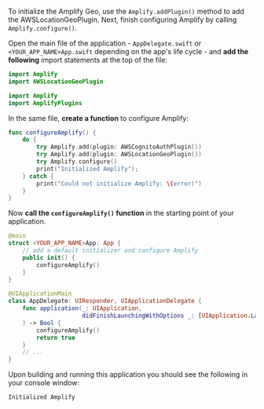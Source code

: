 To initialize the Amplify Geo, use the `Amplify.addPlugin()` method to add the AWSLocationGeoPlugin. Next, finish configuring Amplify by calling `Amplify.configure()`.

Open the main file of the application - `AppDelegate.swift` or `<YOUR_APP_NAME>App.swift` depending on the app's life cycle - and **add the following** import statements at the top of the file:
<BlockSwitcher>

<Block name="Swift Package Manager">

```swift
import Amplify
import AWSLocationGeoPlugin
```

</Block>

<Block name="CocoaPods">

```swift
import Amplify
import AmplifyPlugins
```

</Block>

</BlockSwitcher>

In the same file, **create a function** to configure Amplify:
```swift
func configureAmplify() {
    do {
        try Amplify.add(plugin: AWSCognitoAuthPlugin())
        try Amplify.add(plugin: AWSLocationGeoPlugin())
        try Amplify.configure()
        print("Initialized Amplify");
    } catch {
        print("Could not initialize Amplify: \(error)")
    }
}
```

Now **call the `configureAmplify()` function** in the starting point of your application.
<BlockSwitcher>
<Block name="SwiftUI">

```swift
@main
struct <YOUR_APP_NAME>App: App {
    // add a default initializer and configure Amplify
    public init() {
        configureAmplify()
    }
}
```

</Block>

<Block name="UIKit">

```swift
@UIApplicationMain
class AppDelegate: UIResponder, UIApplicationDelegate {
    func application(_: UIApplication,
                     didFinishLaunchingWithOptions _: [UIApplication.LaunchOptionsKey: Any]?
    ) -> Bool {
        configureAmplify()
        return true
    }
    // ...
}
```

</Block>
</BlockSwitcher>

Upon building and running this application you should see the following in your console window:

```console
Initialized Amplify
```
